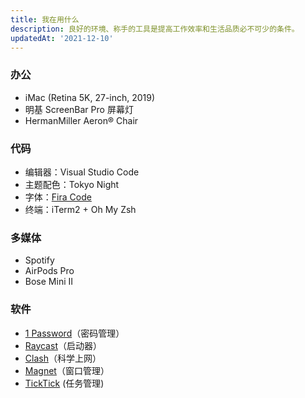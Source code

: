 ```yaml
---
title: 我在用什么
description: 良好的环境、称手的工具是提高工作效率和生活品质必不可少的条件。
updatedAt: '2021-12-10'
---
```


### 办公

- iMac (Retina 5K, 27-inch, 2019)
- 明基 ScreenBar Pro 屏幕灯
- HermanMiller Aeron® Chair

### 代码

- 编辑器：Visual Studio Code
- 主题配色：Tokyo Night
- 字体：[Fira Code](https://github.com/tonsky/FiraCode)
- 终端：iTerm2 + Oh My Zsh

### 多媒体

- Spotify
- AirPods Pro
- Bose Mini II

### 软件

- [1 Password](https://1password.com/)（密码管理）
- [Raycast](https://www.raycast.com/)（启动器）
- [Clash](https://install.appcenter.ms/users/clashx/apps/clashx-pro/distribution_groups/public)（科学上网）
- [Magnet](https://magnet.crowdcafe.com/)（窗口管理）
- [TickTick](https://ticktick.com/) (任务管理)
